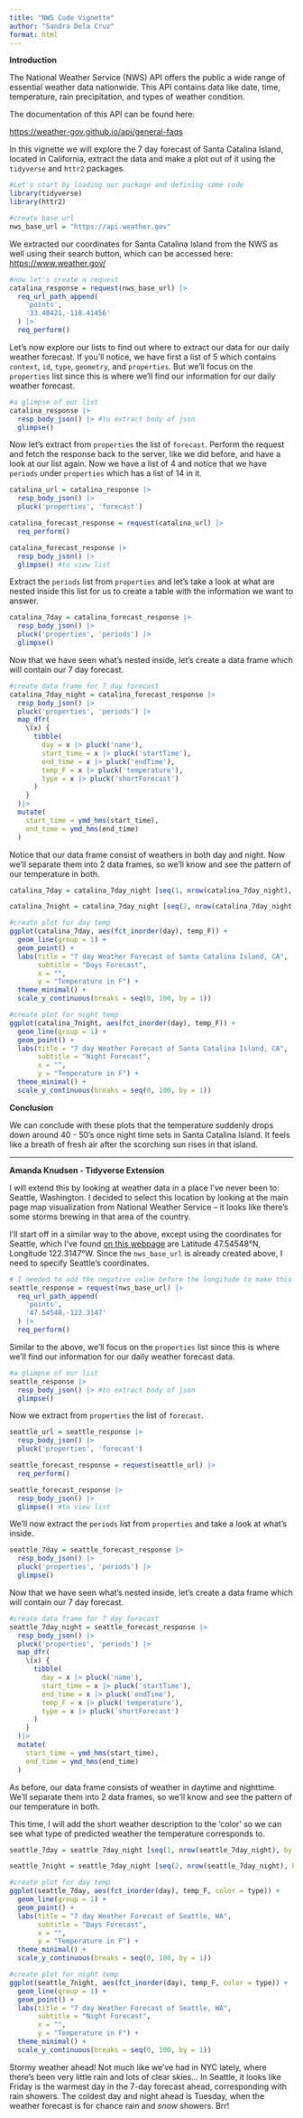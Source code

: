 ```yaml
---
title: "NWS Code Vignette"
author: "Sandra Dela Cruz"
format: html
---
```


**Introduction**

The National Weather Service (NWS) API offers the public a wide range of essential weather data nationwide. This API contains data like date, time, temperature, rain precipitation, and types of weather condition.

The documentation of this API can be found here:

<https://weather-gov.github.io/api/general-faqs>

In this vignette we will explore the 7 day forecast of Santa Catalina Island, located in California, extract the data and make a plot out of it using the `tidyverse` and `httr2` packages.

```r
#Let's start by loading our package and defining some code 
library(tidyverse)
library(httr2)

#create base url
nws_base_url = "https://api.weather.gov"
```

We extracted our coordinates for Santa Catalina Island from the NWS as well using their search button, which can be accessed here: <https://www.weather.gov/>

```r
#now let's create a request
catalina_response = request(nws_base_url) |>
  req_url_path_append(
    'points',
    '33.40421,-118.41456'
  ) |>
  req_perform()
```

Let's now explore our lists to find out where to extract our data for our daily weather forecast. If you'll notice, we have first a list of 5 which contains `context`, `id`, `type`, `geometry`, and `properties`. But we'll focus on the `properties` list since this is where we'll find our information for our daily weather forecast.

```r
#a glimpse of our list
catalina_response |>
  resp_body_json() |> #to extract body of json
  glimpse()
```

Now let's extract from `properties` the list of `forecast`. Perform the request and fetch the response back to the server, like we did before, and have a look at our list again. Now we have a list of 4 and notice that we have `periods` under `properties` which has a list of 14 in it.

```r
catalina_url = catalina_response |>
  resp_body_json() |>
  pluck('properties', 'forecast')

catalina_forecast_response = request(catalina_url) |>
  req_perform()

catalina_forecast_response |>
  resp_body_json() |>
  glimpse() #to view list
```

Extract the `periods` list from `properties` and let's take a look at what are nested inside this list for us to create a table with the information we want to answer.

```r
catalina_7day = catalina_forecast_response |>
  resp_body_json() |>
  pluck('properties', 'periods') |>
  glimpse()
```

Now that we have seen what's nested inside, let's create a data frame which will contain our 7 day forecast.

```r
#create data frame for 7 day forecast
catalina_7day_night = catalina_forecast_response |>
  resp_body_json() |>
  pluck('properties', 'periods') |>
  map_dfr(
    \(x) {
      tibble(
        day = x |> pluck('name'),
        start_time = x |> pluck('startTime'),
        end_time = x |> pluck('endTime'),
        temp_F = x |> pluck('temperature'),
        type = x |> pluck('shortForecast')
      )
    }
  )|>
  mutate(
    start_time = ymd_hms(start_time),
    end_time = ymd_hms(end_time)
  )
```

Notice that our data frame consist of weathers in both day and night. Now we'll separate them into 2 data frames, so we'll know and see the pattern of our temperature in both.

```r
catalina_7day = catalina_7day_night [seq(1, nrow(catalina_7day_night), by = 2), ]

catalina_7night = catalina_7day_night [seq(2, nrow(catalina_7day_night), by = 2), ]

#create plot for day temp
ggplot(catalina_7day, aes(fct_inorder(day), temp_F)) +
  geom_line(group = 1) +
  geom_point() +
  labs(title = "7 day Weather Forecast of Santa Catalina Island, CA",
       subtitle = "Days Forecast",
       x = "",
       y = "Temperature in F") +
  theme_minimal() + 
  scale_y_continuous(breaks = seq(0, 100, by = 1))

#create plot for night temp
ggplot(catalina_7night, aes(fct_inorder(day), temp_F)) +
  geom_line(group = 1) +
  geom_point() +
  labs(title = "7 day Weather Forecast of Santa Catalina Island, CA",
       subtitle = "Night Forecast",
       x = "",
       y = "Temperature in F") +
  theme_minimal() + 
  scale_y_continuous(breaks = seq(0, 100, by = 1))
```

**Conclusion**

We can conclude with these plots that the temperature suddenly drops down around 40 - 50's once night time sets in Santa Catalina Island. It feels like a breath of fresh air after the scorching sun rises in that island.

-------------------

**Amanda Knudsen - Tidyverse Extension**

I will extend this by looking at weather data in a place I've never been to: Seattle, Washington. I decided to select this location by looking at the main page map visualization from National Weather Service -- it looks like there's some storms brewing in that area of the country. 

I'll start off in a similar way to the above, except using the coordinates for Seattle, which I've found [on this webpage](https://forecast.weather.gov/MapClick.php?lat=47.603229&lon=-122.33028) are Latitude 47.54548°N, Longitude 122.3147°W. Since the `nws_base_url` is already created above, I need to specify Seattle's coordinates. 

```r
# I needed to add the negative value before the longitude to make this work.
seattle_response = request(nws_base_url) |>
  req_url_path_append(
    'points',
    '47.54548,-122.3147'
  ) |>
  req_perform()
```

Similar to the above, we'll focus on the `properties` list since this is where we'll find our information for our daily weather forecast data.

```r
#a glimpse of our list
seattle_response |>
  resp_body_json() |> #to extract body of json
  glimpse()
```

Now we extract from `properties` the list of `forecast`. 

```r
seattle_url = seattle_response |>
  resp_body_json() |>
  pluck('properties', 'forecast')

seattle_forecast_response = request(seattle_url) |>
  req_perform()

seattle_forecast_response |>
  resp_body_json() |>
  glimpse() #to view list
```

We'll now extract the `periods` list from `properties` and take a look at what's inside.

```r
seattle_7day = seattle_forecast_response |>
  resp_body_json() |>
  pluck('properties', 'periods') |>
  glimpse()
```

Now that we have seen what's nested inside, let's create a data frame which will contain our 7 day forecast.

```r
#create data frame for 7 day forecast
seattle_7day_night = seattle_forecast_response |>
  resp_body_json() |>
  pluck('properties', 'periods') |>
  map_dfr(
    \(x) {
      tibble(
        day = x |> pluck('name'),
        start_time = x |> pluck('startTime'),
        end_time = x |> pluck('endTime'),
        temp_F = x |> pluck('temperature'),
        type = x |> pluck('shortForecast')
      )
    }
  )|>
  mutate(
    start_time = ymd_hms(start_time),
    end_time = ymd_hms(end_time)
  )
```

As before, our data frame consists of weather in daytime and nighttime. We'll separate them into 2 data frames, so we'll know and see the pattern of our temperature in both.

This time, I will add the short weather description to the 'color' so we can see what type of predicted weather the temperature corresponds to.

```r
seattle_7day = seattle_7day_night [seq(1, nrow(seattle_7day_night), by = 2), ]

seattle_7night = seattle_7day_night [seq(2, nrow(seattle_7day_night), by = 2), ]

#create plot for day temp
ggplot(seattle_7day, aes(fct_inorder(day), temp_F, color = type)) +
  geom_line(group = 1) +
  geom_point() +
  labs(title = "7 day Weather Forecast of Seattle, WA",
       subtitle = "Days Forecast",
       x = "",
       y = "Temperature in F") +
  theme_minimal() + 
  scale_y_continuous(breaks = seq(0, 100, by = 1))

#create plot for night temp
ggplot(seattle_7night, aes(fct_inorder(day), temp_F, color = type)) +
  geom_line(group = 1) +
  geom_point() +
  labs(title = "7 day Weather Forecast of Seattle, WA",
       subtitle = "Night Forecast",
       x = "",
       y = "Temperature in F") +
  theme_minimal() + 
  scale_y_continuous(breaks = seq(0, 100, by = 1))
```
Stormy weather ahead! Not much like we've had in NYC lately, where there's been very little rain and lots of clear skies... In Seattle, it looks like Friday is the warmest day in the 7-day forecast ahead, corresponding with rain showers. The coldest day and night ahead is Tuesday, when the weather forecast is for chance rain and *snow* showers. Brr!  


